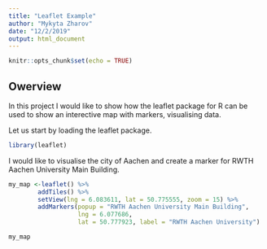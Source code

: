 ```yaml
---
title: "Leaflet Example"
author: "Mykyta Zharov"
date: "12/2/2019"
output: html_document
---
```


```r
knitr::opts_chunk$set(echo = TRUE)
```

## Owerview

In this project I would like to show how the leaflet package for R can be used to show an interective map with markers, visualising data. 

Let us start by loading the leaflet package.

```r
library(leaflet)
```

I would like to visualise the city of Aachen and create a marker for RWTH Aachen University Main Building.

```r
my_map <-leaflet() %>%
        addTiles() %>%
        setView(lng = 6.083611, lat = 50.775555, zoom = 15) %>%
        addMarkers(popup = "RWTH Aachen University Main Building", 
                   lng = 6.077686, 
                   lat = 50.777923, label = "RWTH Aachen University")

my_map
```
